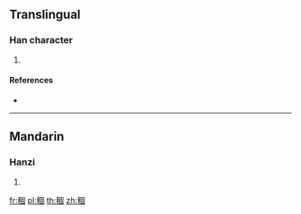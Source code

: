 {{character info/new}}
==Translingual==

===Han character===
{{Han char|rn=115|rad=禾|as=08|sn=13|four=26900|canj=HDWJR}}

# {{defn|Han|sort=禾08}}

====References====
* {{Han ref|kx=0854.300|dkj=25103|dj=1279.210|hdz=42612.180|uh=7A12|ud=31250|bh=DEFA|bd=57082}}

----

==Mandarin==

===Hanzi===
{{cmn-hanzi|pin=[[gù]] ([[gu4]])|wg=ku<sup>4</sup>}}

# {{defn|lang=cmn|sort=禾08}}

[[fr:稒]]
[[pl:稒]]
[[th:稒]]
[[zh:稒]]